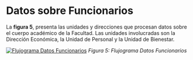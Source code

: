 # Datos sobre Funcionarios

La **figura 5**, presenta las unidades y direcciones que procesan datos sobre el cuerpo académico de la Facultad. Las unidades involucradas son la Dirección Económica, la Unidad de Personal y la Unidad de Bienestar. 

[![Flujograma Datos Funcionarios](imagenes/funcionarios.png)](https://direccion-academica-facso.github.io/catastro-analistas/imagenes/funcionarios.png)
*Figura 5: Flujograma Datos Funcionarios*